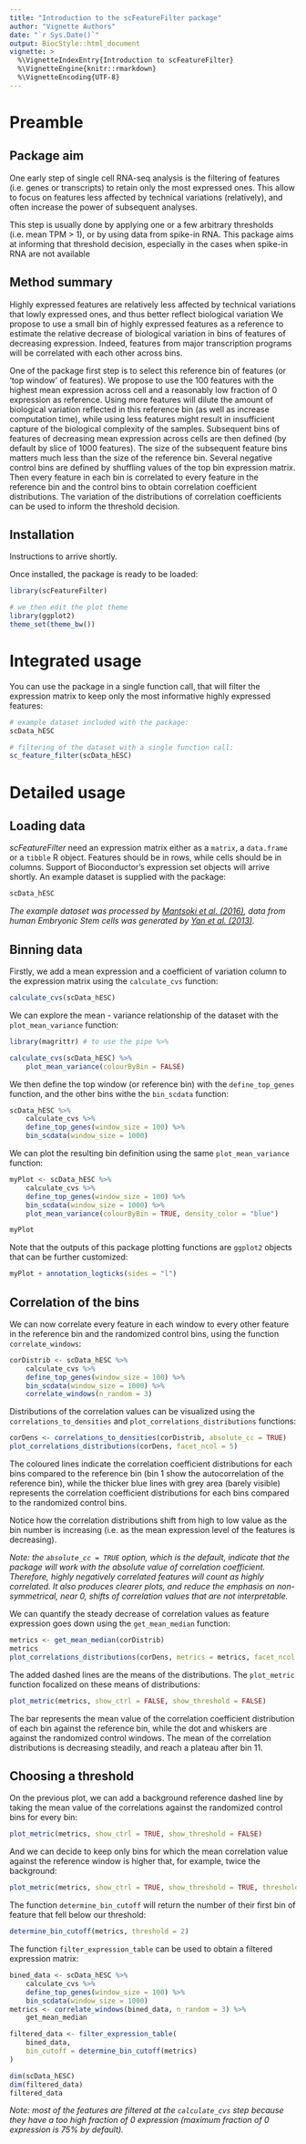 ```yaml
---
title: "Introduction to the scFeatureFilter package"
author: "Vignette Authors"
date: "`r Sys.Date()`"
output: BiocStyle::html_document
vignette: >
  %\VignetteIndexEntry{Introduction to scFeatureFilter}
  %\VignetteEngine{knitr::rmarkdown}
  %\VignetteEncoding{UTF-8}
---
```


# Preamble
## Package aim
One early step of single cell RNA-seq analysis is the filtering of features (i.e. genes or transcripts)
to retain only the most expressed ones. This allow to focus on features less affected by technical
variations (relatively), and often increase the power of subsequent analyses.

This step is usually done by applying one or a few arbitrary thresholds (i.e. mean TPM > 1),
or by using data from spike-in RNA.
This package aims at informing that threshold decision, especially in the cases
when spike-in RNA are not available

## Method summary
Highly expressed features are relatively less affected by technical variations that lowly expressed ones,
and thus better reflect biological variation
We propose to use a small bin of highly expressed features as a reference to estimate the relative decrease 
of biological variation in bins of features of decreasing expression. Indeed, features from major
transcription programs will be correlated with each other across bins.

One of the package first step is to select this reference bin of features (or 'top window' of features).
We propose to use the 100 features with the highest mean expression across cell and a reasonably low
fraction of 0 expression as reference. Using more features will dilute the amount of biological variation
reflected in this reference bin (as well as increase computation time), while using less features might 
result in insufficient capture of the biological complexity of the samples.
Subsequent bins of features of decreasing mean expression across cells are then defined (by default by 
slice of 1000 features). The size of the subsequent feature bins matters much less than the size of the
reference bin.
Several negative control bins are defined by shuffling values of the top bin expression matrix.
Then every feature in each bin is correlated to every feature in the reference bin and the control bins
to obtain correlation coefficient distributions.
The variation of the distributions of correlation coefficients can be used to inform the threshold decision.

## Installation
Instructions to arrive shortly.

Once installed, the package is ready to be loaded:
```r
library(scFeatureFilter)

# we then edit the plot theme
library(ggplot2)
theme_set(theme_bw())
```


# Integrated usage
You can use the package in a single function call, that will filter the expression matrix
to keep only the most informative highly expressed features:
```r
# example dataset included with the package:
scData_hESC

# filtering of the dataset with a single function call:
sc_feature_filter(scData_hESC)
```


# Detailed usage
## Loading data
*scFeatureFilter* need an expression matrix either as a `matrix`, a `data.frame` or a `tibble` R object.
Features should be in rows, while cells should be in columns. 
Support of Bioconductor's expression set objects will arrive shortly.
An example dataset is supplied with the package:
```r
scData_hESC
```
*The example dataset was processed by [Mantsoki et al. (2016)](https://www.ncbi.nlm.nih.gov/pubmed/26951854),  data from human Embryonic Stem cells was generated by [Yan et al. (2013)](https://www.ncbi.nlm.nih.gov/pubmed/23934149).*

## Binning data
Firstly, we add a mean expression and a coefficient of variation column to the expression matrix
using the `calculate_cvs` function:
```r
calculate_cvs(scData_hESC)
```

We can explore the mean - variance relationship of the dataset with the `plot_mean_variance` function:
```r
library(magrittr) # to use the pipe %>%

calculate_cvs(scData_hESC) %>%
    plot_mean_variance(colourByBin = FALSE)
```

We then define the top window (or reference bin) with the `define_top_genes` function, and the other bins withe
the `bin_scdata` function:
```r
scData_hESC %>%
    calculate_cvs %>%
    define_top_genes(window_size = 100) %>%
    bin_scdata(window_size = 1000)
```

We can plot the resulting bin definition using the same `plot_mean_variance` function:
```r
myPlot <- scData_hESC %>%
    calculate_cvs %>%
    define_top_genes(window_size = 100) %>%
    bin_scdata(window_size = 1000) %>%
    plot_mean_variance(colourByBin = TRUE, density_color = "blue")

myPlot
```

Note that the outputs of this package plotting functions are `ggplot2` objects that can be 
further customized:
```r
myPlot + annotation_logticks(sides = "l")
```

## Correlation of the bins
We can now correlate every feature in each window to every other feature in the reference bin and the
randomized control bins, using the function `correlate_windows`:
```r
corDistrib <- scData_hESC %>%
    calculate_cvs %>%
    define_top_genes(window_size = 100) %>%
    bin_scdata(window_size = 1000) %>%
    correlate_windows(n_random = 3)
```

Distributions of the correlation values can be visualized using the `correlations_to_densities` and `plot_correlations_distributions` functions:
```r
corDens <- correlations_to_densities(corDistrib, absolute_cc = TRUE)
plot_correlations_distributions(corDens, facet_ncol = 5)
```

The coloured lines indicate the correlation coefficient distributions for each bins compared to 
the reference bin (bin 1 show the autocorrelation of the reference bin), while the thicker blue 
lines with grey area (barely visible) represents the correlation coefficient distributions for
each bins compared to the randomized control bins.

Notice how the correlation distributions shift from high to low value as the bin number is increasing 
(i.e. as the  mean expression level of the features is decreasing).

*Note: the `absolute_cc = TRUE` option, which is the default, indicate that the package will work
with the absolute value of correlation coefficient. Therefore, highly negatively correlated features
will count as highly correlated. It also produces clearer plots, and reduce the emphasis on non-symmetrical,
near 0, shifts of correlation values that are not interpretable.*

We can quantify the steady decrease of correlation values as feature expression goes down using the
`get_mean_median` function:
```r
metrics <- get_mean_median(corDistrib)
metrics
plot_correlations_distributions(corDens, metrics = metrics, facet_ncol = 5)
```

The added dashed lines are the means of the distributions. The `plot_metric` function focalized on these means of distributions:
```r
plot_metric(metrics, show_ctrl = FALSE, show_threshold = FALSE)
```

The bar represents the mean value of the correlation coefficient distribution of each bin 
against the reference bin, while the dot and whiskers are against the randomized control windows.
The mean of the correlation distributions is decreasing steadily, and reach a plateau after bin 11.

## Choosing a threshold
On the previous plot, we can add a background reference dashed line by taking the mean value of the 
correlations against the randomized control bins for every bin:
```r
plot_metric(metrics, show_ctrl = TRUE, show_threshold = FALSE)
```

And we can decide to keep only bins for which the mean correlation value against the reference window 
is higher that, for example, twice the background:
```r
plot_metric(metrics, show_ctrl = TRUE, show_threshold = TRUE, threshold = 2)
```

The function `determine_bin_cutoff` will return the number of their first bin of feature that
fell below our threshold:
```r
determine_bin_cutoff(metrics, threshold = 2)
```

The function `filter_expression_table` can be used to obtain a filtered expression matrix:
```r
bined_data <- scData_hESC %>%
    calculate_cvs %>%
    define_top_genes(window_size = 100) %>%
    bin_scdata(window_size = 1000)
metrics <- correlate_windows(bined_data, n_random = 3) %>%
    get_mean_median

filtered_data <- filter_expression_table(
    bined_data,
    bin_cutoff = determine_bin_cutoff(metrics)
)

dim(scData_hESC)
dim(filtered_data)
filtered_data

```

*Note: most of the features are filtered at the `calculate_cvs` step because they have a too high
fraction of 0 expression (maximum fraction of 0 expression is 75% by default).*